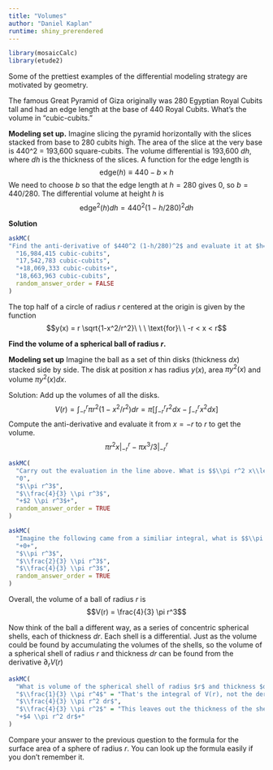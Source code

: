 ```yaml
---
title: "Volumes"
author: "Daniel Kaplan"
runtime: shiny_prerendered
---
```


```r
library(mosaicCalc)
library(etude2)
```

Some of the prettiest examples of the differential modeling strategy are motivated by geometry.

The famous Great Pyramid of Giza originally was 280 Egyptian Royal Cubits tall and had an edge length at the base of 440 Royal Cubits. What's the volume in "cubic-cubits."

**Modeling set up.** Imagine slicing the pyramid horizontally with the slices stacked from base to 280 cubits high. The area of the slice at the very base is 440^2 = 193,600 square-cubits. The volume differential is 193,600 $dh$, where $dh$ is the thickness of the slices. A function for the edge length is $$\text{edge}(h) \equiv 440 - b\times h$$ We need to choose $b$ so that the edge length at $h=280$ gives 0, so $b=440/280$. The differential volume at height $h$ is 
$$\text{edge}^2(h) dh = 440^2 (1 - h/280)^2 dh$$

**Solution**

```r
askMC(
"Find the anti-derivative of $440^2 (1-h/280)^2$ and evaluate it at $h=0$ and $h=280$ to find the volume. What is that volume? (Just FYI, 1 Royal Cubit is 52.4 cm.)",
  "16,984,415 cubic-cubits",
  "17,542,783 cubic-cubits",
  "+18,069,333 cubic-cubits+",
  "18,663,963 cubic-cubits",
  random_answer_order = FALSE
)
```

The top half of a circle of radius $r$ centered at the origin is given by the function $$y(x) = r \sqrt{1-x^2/r^2}\ \ \ \text{for}\ \ -r < x < r$$

**Find the volume of a spherical ball of radius $r$.**

**Modeling set up** Imagine the ball as a set of thin disks (thickness $dx$) stacked side by side. The disk at position $x$ has radius $y(x)$, area $\pi y^2(x)$ and volume $\pi y^2(x) dx$. 

Solution: Add up the volumes of all the disks. $$V(r) = \int_{-r}^r \pi r^2 (1-x^2/r^2) dr = \pi\left[\int_{-r}^{r}r^2 dx- \int_{-r}^{r} x^2 dx\right]$$ Compute the anti-derivative and evaluate it from $x=-r$ to $r$ to get the volume.
$$\pi r^2 x\left.\right|_{-r}^{r} - \pi x^3/3\left.\right|_{-r}^{r}$$

```r
askMC(
  "Carry out the evaluation in the line above. What is $$\\pi r^2 x\\left.\\right|_{-r}^r \\ \\text{?}$$ Remember what part of the problem you are doing and the integral involved a dx.",
  "0",
  "$\\pi r^3$",
  "$\\frac{4}{3} \\pi r^3$",
  "+$2 \\pi r^3$+",
  random_answer_order = TRUE
)
```

```r
askMC(
  "Imagine the following came from a similiar integral, what is $$\\pi r^2 x^2\\left.\\right|_{-r}^r \\ \\text{?}$$",
  "+0+",
  "$\\pi r^3$",
  "$\\frac{2}{3} \\pi r^3$",
  "$\\frac{4}{3} \\pi r^3$",
  random_answer_order = TRUE
)
```

Overall, the volume of a ball of radius $r$ is $$V(r) = \frac{4}{3} \pi r^3$$

Now think of the ball a different way, as a series of concentric spherical shells, each of thickness $dr$. Each shell is a differential. Just as the volume could be found by accumulating the volumes of the shells, so the volume of a spherical shell of radius $r$  and thickness $dr$ can be found from the derivative $\partial_r V(r)$

```r
askMC(
  "What is volume of the spherical shell of radius $r$ and thickness $dr$?",
  "$\\frac{1}{3} \\pi r^4$" = "That's the integral of V(r), not the derivative.",
  "$\\frac{4}{3} \\pi r^2 dr$",
  "$\\frac{4}{3} \\pi r^2$" = "This leaves out the thickness of the shell.",
  "+$4 \\pi r^2 dr$+"
)
```

Compare your answer to the previous question to the formula for the surface area of a sphere of radius $r$. You can look up the formula easily if you don't remember it.


